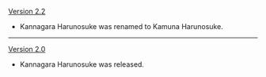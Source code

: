 {{Change History/Header}}
[[Version 2.2]]
* Kannagara Harunosuke was renamed to Kamuna Harunosuke.
----
[[Version 2.0]]
* Kannagara Harunosuke was released.